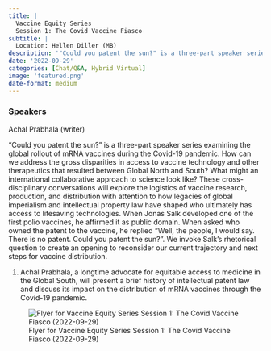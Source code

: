 ```yaml
---
title: |
  Vaccine Equity Series
  Session 1: The Covid Vaccine Fiasco
subtitle: |
  Location: Hellen Diller (MB)
description: '"Could you patent the sun?" is a three-part speaker series examining the global rollout of mRNA vaccines during the Covid-19 pandemic.'
date: '2022-09-29'
categories: [Chat/Q&A, Hybrid Virtual]
image: 'featured.png'
date-format: medium 
---
```



### Speakers  
Achal Prabhala (writer)

"Could you patent the sun?" is a three-part speaker series examining the global rollout of mRNA vaccines during the Covid-19 pandemic. How can we address the gross disparities in access to vaccine technology and other therapeutics that resulted between Global North and South? What might an international collaborative approach to science look like? These cross-disciplinary conversations will explore the logistics of vaccine research, production, and distribution with attention to how legacies of global imperialism and intellectual property law have shaped who ultimately has access to lifesaving technologies. When Jonas Salk developed one of the first polio vaccines, he affirmed it as public domain.  When asked who owned the patent to the vaccine, he replied “Well, the people, I would say. There is no patent. Could you patent the sun?”. We invoke Salk’s rhetorical question to create an opening to reconsider our current trajectory and next steps for vaccine distribution.

1) Achal Prabhala, a longtime advocate for equitable access to medicine in the Global South, will present a brief history of intellectual patent law and discuss its impact on the distribution of mRNA vaccines through the Covid-19 pandemic.

![Flyer for Vaccine Equity Series
Session 1: The Covid Vaccine Fiasco (2022-09-29)](featured.png){.lightbox}
